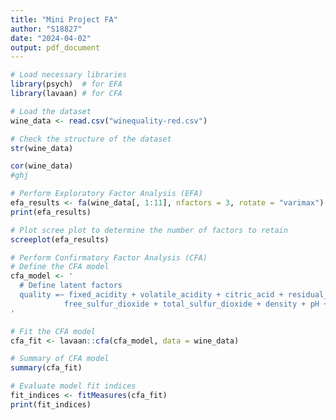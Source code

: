 ```yaml
---
title: "Mini Project FA"
author: "S18827"
date: "2024-04-02"
output: pdf_document
---
```


```r
# Load necessary libraries
library(psych)  # for EFA
library(lavaan) # for CFA
```


```r
# Load the dataset
wine_data <- read.csv("winequality-red.csv")

# Check the structure of the dataset
str(wine_data)
```
```r
cor(wine_data)
#ghj
```


```r
# Perform Exploratory Factor Analysis (EFA)
efa_results <- fa(wine_data[, 1:11], nfactors = 3, rotate = "varimax")
print(efa_results)
```


```r
# Plot scree plot to determine the number of factors to retain
screeplot(efa_results)
```


```r
# Perform Confirmatory Factor Analysis (CFA)
# Define the CFA model
cfa_model <- '
  # Define latent factors
  quality =~ fixed_acidity + volatile_acidity + citric_acid + residual_sugar + chlorides + 
            free_sulfur_dioxide + total_sulfur_dioxide + density + pH + sulphates + alcohol
'

# Fit the CFA model
cfa_fit <- lavaan::cfa(cfa_model, data = wine_data)

# Summary of CFA model
summary(cfa_fit)

# Evaluate model fit indices
fit_indices <- fitMeasures(cfa_fit)
print(fit_indices)

```

